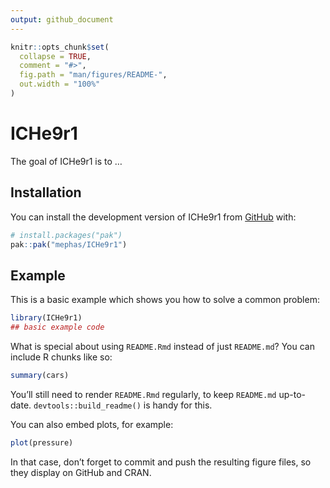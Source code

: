 ```yaml
---
output: github_document
---
```


<!-- README.md is generated from README.Rmd. Please edit that file -->

```r
knitr::opts_chunk$set(
  collapse = TRUE,
  comment = "#>",
  fig.path = "man/figures/README-",
  out.width = "100%"
)
```

# ICHe9r1

<!-- badges: start -->
<!-- badges: end -->

The goal of ICHe9r1 is to ...

## Installation

You can install the development version of ICHe9r1 from [GitHub](https://github.com/) with:

``` r
# install.packages("pak")
pak::pak("mephas/ICHe9r1")
```

## Example

This is a basic example which shows you how to solve a common problem:

```r
library(ICHe9r1)
## basic example code
```

What is special about using `README.Rmd` instead of just `README.md`? You can include R chunks like so:

```r
summary(cars)
```

You'll still need to render `README.Rmd` regularly, to keep `README.md` up-to-date. `devtools::build_readme()` is handy for this.

You can also embed plots, for example:

```r
plot(pressure)
```

In that case, don't forget to commit and push the resulting figure files, so they display on GitHub and CRAN.
